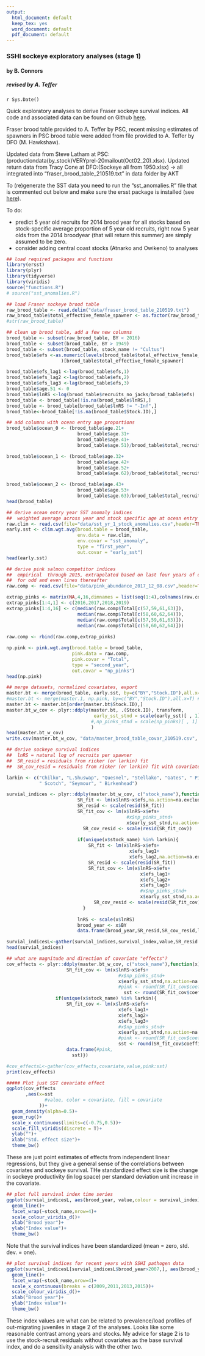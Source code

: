 ```yaml
---
output:
  html_document: default
  keep_tex: yes
  word_document: default
  pdf_document: default
---
```


### SSHI sockeye exploratory analyses (stage 1)
#### by B. Connors
##### revised by A. Teffer 

`r Sys.Date()`

Quick exploratory analyses to derive Fraser sockeye survival indices. All code and associated data can be found on Github [here](https://github.com/brendanmichaelconnors/SSHI-sockeye). 

Fraser brood table provided to A. Teffer by PSC, recent missing estimates of spawners in PSC brood table were added from file provided to A. Teffer by DFO (M. Hawkshaw).

Updated data from Steve Latham at PSC: (productiondata(by_stock)VERYprel-20mailout(Oct02_20).xlsx). Updated return data from Tracy Cone at DFO:(Sockeye all from 1950.xlsx) -> all integrated into "fraser_brood_table_210519.txt" in data folder by AKT

To (re)generate the SST data you need to run the "sst_anomalies.R" file that is commented out below and make sure the ersst package is installed (see [here](https://github.com/michaelmalick/r-ersst)).

To do: 

* predict 5 year old recruits for 2014 brood year for all stocks based on stock-specific average proportion of 5 year old recruits, right now  5 year olds from the 2014 broodyear (that will return this summer) are simply assumed to be zero.
* consider adding central coast stocks (Atnarko and Owikeno) to analyses 

```r
## load required packages and functions
library(ersst)     
library(plyr)
library(tidyverse)
library(viridis)
source("functions.R")
# source("sst_anomalies.R") 
```
```r
## load Fraser sockeye brood table
raw_brood_table <- read.delim("data/fraser_brood_table_210519.txt")
raw_brood_table$total_effective_female_spawner <- as.factor(raw_brood_table$total_effective_female_spawner)
#str(raw_brood_table)

## clean up brood table, add a few new columns
brood_table <- subset(raw_brood_table, BY < 2016) 
brood_table <- subset(brood_table, BY > 1949) 
brood_table <- subset(brood_table, stock_name != "Cultus")  
brood_table$efs <-as.numeric(levels(brood_table$total_effective_female_spawner)
                    )[brood_table$total_effective_female_spawner]

brood_table$efs_lag1 <-lag(brood_table$efs,1)
brood_table$efs_lag2 <-lag(brood_table$efs,2)
brood_table$efs_lag3 <-lag(brood_table$efs,3)
brood_table$age.51 <- 0
brood_table$lnRS <-log(brood_table$recruits_no_jacks/brood_table$efs)
brood_table <- brood_table[!is.na(brood_table$lnRS),] 
brood_table <- brood_table[brood_table$lnRS != "-Inf",] 
brood_table<-brood_table[!is.na(brood_table$Stock.ID),]

## add columns with ocean entry age proportions
brood_table$ocean_0 <- (brood_table$age.21+
                          brood_table$age.31+
                          brood_table$age.41+
                          brood_table$age.51)/brood_table$total_recruits

brood_table$ocean_1 <- (brood_table$age.32+
                          brood_table$age.42+
                          brood_table$age.52+
                          brood_table$age.62)/brood_table$total_recruits

brood_table$ocean_2 <- (brood_table$age.43+
                          brood_table$age.53+
                          brood_table$age.63)/brood_table$total_recruits
head(brood_table)
```

```r
## derive ocean entry year SST anomaly indices
##  weighted average across year and stock specific age at ocean entry
raw.clim <- read.csv(file="data/sst_yr_1_stock_anomalies.csv",header=TRUE)
early.sst <- clim.wgt.avg(brood.table = brood_table,
                          env.data = raw.clim,
                          env.covar = "sst_anomaly",
                          type = "first_year",
                          out.covar = "early_sst") 
head(early.sst)
```
```r
## derive pink salmon competitor indices
##  empirical  through 2015, extrapolated based on last four years of data 
##  for odd and even lines thereafter
raw.comp <- read.csv(file="data/pink_abundance_2017_12_08.csv",header=TRUE)

extrap_pinks <- matrix(NA,4,16,dimnames = list(seq(1:4),colnames(raw.comp)))
extrap_pinks[1:4,1] <- c(2016,2017,2018,2019)
extrap_pinks[1:4,16] <- c(median(raw.comp$Total[c(57,59,61,63)]),
                          median(raw.comp$Total[c(58,60,62,64)]),
                          median(raw.comp$Total[c(57,59,61,63)]),
                          median(raw.comp$Total[c(58,60,62,64)]))
  
raw.comp <- rbind(raw.comp,extrap_pinks)

np.pink <- pink.wgt.avg(brood.table = brood_table,
                        pink.data = raw.comp,
                        pink.covar = "Total",
                        type = "second_year",
                        out.covar = "np_pinks")
head(np.pink)
```
```r
## merge datasets, normalized covariates, export
master.bt <- merge(brood_table, early.sst, by=c("BY","Stock.ID"),all.x=T)
#master.bt <- merge(master.1, np.pink, by=c("BY","Stock.ID"),all.x=T) # I removed pink data as we are primarily interested in SST influences
master.bt <- master.bt[order(master.bt$Stock.ID),]
master.bt_w_cov <- plyr::ddply(master.bt, .(Stock.ID), transform,
                                early_sst_stnd = scale(early_sst)[ , 1]
                               #,np_pinks_stnd = scale(np_pinks)[ , 1]
                               )  
head(master.bt_w_cov)
write.csv(master.bt_w_cov, "data/master_brood_table_covar_210519.csv", row.names=FALSE)
```
```r
## derive sockeye survival indices
##  lnRS = natural log of recruits per spawner
##  SR_resid = residuals from ricker (or larkin) fit 
##  SR_cov_resid = residuals from ricker (or larkin) fit with covariates  

larkin <- c("Chilko", "L.Shuswap", "Quesnel", "Stellako", "Gates", " Pitt", 
            " Scotch", "Seymour", " Birkenhead")

survial_indices <- plyr::ddply(master.bt_w_cov, c("stock_name"),function(x) {
                          SR_fit <- lm(x$lnRS~x$efs,na.action=na.exclude)
                          SR_resid <- scale(resid(SR_fit))
                          SR_fit_cov <- lm(x$lnRS~x$efs+
                                            #x$np_pinks_stnd+
                                            x$early_sst_stnd,na.action=na.exclude)
	                        SR_cov_resid <- scale(resid(SR_fit_cov))
	                        
                          if(unique(x$stock_name) %in% larkin){
                              SR_fit <- lm(x$lnRS~x$efs+
                                             x$efs_lag1+
                                             x$efs_lag2,na.action=na.exclude)
                              SR_resid <- scale(resid(SR_fit))
                              SR_fit_cov <- lm(x$lnRS~x$efs+
                                                 x$efs_lag1+
                                                 x$efs_lag2+
                                                 x$efs_lag3+
                                                 #x$np_pinks_stnd+
                                                 x$early_sst_stnd,na.action=na.exclude)
    	                        SR_cov_resid <- scale(resid(SR_fit_cov))                            
                            }
	                        
                          lnRS <- scale(x$lnRS)
                          brood_year <- x$BY
                          data.frame(brood_year,SR_resid,SR_cov_resid,lnRS)})

survial_indicesL<-gather(survial_indices,survival_index,value,SR_resid:lnRS)
head(survial_indices)
```
```r
## what are magnitude and direction of covariate "effects"?
cov_effects <- plyr::ddply(master.bt_w_cov, c("stock_name"),function(x) {
                      SR_fit_cov <- lm(x$lnRS~x$efs+
                                         #x$np_pinks_stnd+
                                         x$early_sst_stnd,na.action=na.exclude)
                                         #pink <- round(SR_fit_cov$coefficients[3],digits=3)
	                                       sst <- round(SR_fit_cov$coefficients[3],digits=3)
                  if(unique(x$stock_name) %in% larkin){
                      SR_fit_cov <- lm(x$lnRS~x$efs+
                                         x$efs_lag1+
                                         x$efs_lag2+
                                         x$efs_lag3+
                                         #x$np_pinks_stnd+
                                         x$early_sst_stnd,na.action=na.exclude)
                                         #pink <- round(SR_fit_cov$coefficients[6],digits=3)
                                         sst <- round(SR_fit_cov$coefficients[6],digits=3)}
                      data.frame(#pink,
                        sst)})

#cov_effectsL<-gather(cov_effects,covariate,value,pink:sst)
print(cov_effects)

##### Plot just SST covariate effect
ggplot(cov_effects
       ,aes(x=sst
              #value, color = covariate, fill = covariate
            ))+
  geom_density(alpha=0.5)+
  geom_rug()+
  scale_x_continuous(limits=c(-0.75,0.5))+
  scale_fill_viridis(discrete = T)+
  ylab("")+
  xlab("Std. effect size")+
  theme_bw()
```
These are just point estimates of effects from independent linear regressions, but they give a general sense of the correlations between covariates and sockeye survival. THe standardized effect size is the change in sockeye productivity (in log space) per standard deviation unit increase in the covariate.
```r
## plot full survival index time series
ggplot(survial_indicesL, aes(brood_year, value,colour = survival_index)) +
  geom_line()+
  facet_wrap(~stock_name,nrow=4)+
  scale_colour_viridis_d()+
  xlab("Brood year")+
  ylab("Index value")+
  theme_bw()
```
Note that the survival indices have been standardized (mean = zero,  std. dev. = one).
```r
## plot survival indices for recent years with SSHI pathogen data
ggplot(survial_indicesL[survial_indicesL$brood_year>2007,], aes(brood_year, value, colour = survival_index)) +
  geom_line()+
  facet_wrap(~stock_name,nrow=4)+
  scale_x_continuous(breaks = c(2009,2011,2013,2015))+ 
  scale_colour_viridis_d()+
  xlab("Brood year")+
  ylab("Index value")+
  theme_bw()
```
These index values are what can be related to prevalence/load profiles of out-migrating juveniles in stage 2 of the analyses. Looks like some reasonable contrast among years and stocks. My advice for stage 2 is to use the stock-recruit residuals without covariates as the base survival index, and do a sensitivity analysis with the other two. 